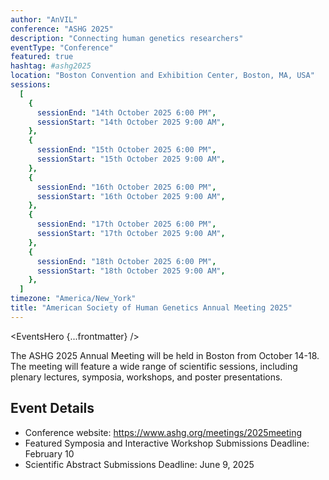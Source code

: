 ```yaml
---
author: "AnVIL"
conference: "ASHG 2025"
description: "Connecting human genetics researchers"
eventType: "Conference"
featured: true
hashtag: #ashg2025
location: "Boston Convention and Exhibition Center, Boston, MA, USA"
sessions:
  [
    {
      sessionEnd: "14th October 2025 6:00 PM",
      sessionStart: "14th October 2025 9:00 AM",
    },
    {
      sessionEnd: "15th October 2025 6:00 PM",
      sessionStart: "15th October 2025 9:00 AM",
    },
    {
      sessionEnd: "16th October 2025 6:00 PM",
      sessionStart: "16th October 2025 9:00 AM",
    },
    {
      sessionEnd: "17th October 2025 6:00 PM",
      sessionStart: "17th October 2025 9:00 AM",
    },
    {
      sessionEnd: "18th October 2025 6:00 PM",
      sessionStart: "18th October 2025 9:00 AM",
    },
  ]
timezone: "America/New_York"
title: "American Society of Human Genetics Annual Meeting 2025"
---
```


<EventsHero {...frontmatter} />

The ASHG 2025 Annual Meeting will be held in Boston from October 14-18. The meeting will feature a wide range of scientific sessions, including plenary lectures, symposia, workshops, and poster presentations.

## Event Details

- Conference website: https://www.ashg.org/meetings/2025meeting
- Featured Symposia and Interactive Workshop Submissions Deadline: February 10
- Scientific Abstract Submissions Deadline: June 9, 2025
